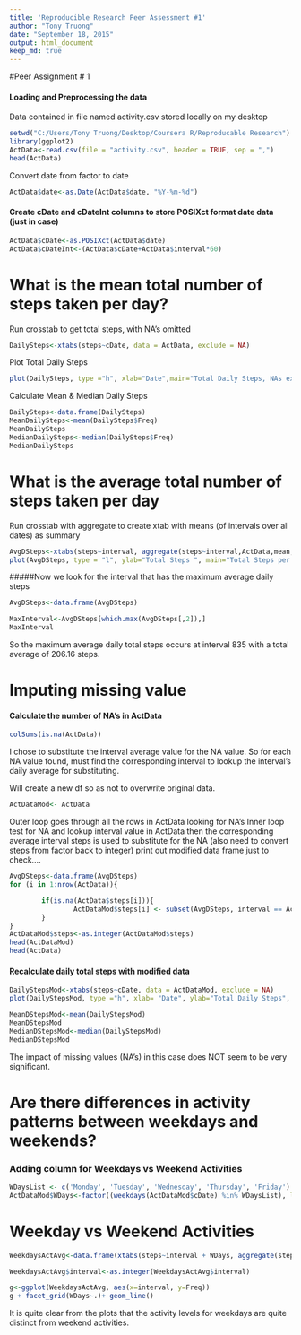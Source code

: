 ```yaml
---
title: 'Reproducible Research Peer Assessment #1'
author: "Tony Truong"
date: "September 18, 2015"
output: html_document
keep_md: true
---
```


#Peer Assignment # 1

#### Loading and Preprocessing the data

Data contained in file named activity.csv stored locally on my desktop

```r
setwd("C:/Users/Tony Truong/Desktop/Coursera R/Reproducable Research")
library(ggplot2)
ActData<-read.csv(file = "activity.csv", header = TRUE, sep = ",")
head(ActData)
```

Convert date from factor to date
```r
ActData$date<-as.Date(ActData$date, "%Y-%m-%d")
```



#### Create cDate and cDateInt columns to store POSIXct format date data (just in case)

```r
ActData$cDate<-as.POSIXct(ActData$date)
ActData$cDateInt<-(ActData$cDate+ActData$interval*60)
```

# What is the mean total number of steps taken per day?

Run crosstab to get total steps, with NA's omitted

```r
DailySteps<-xtabs(steps~cDate, data = ActData, exclude = NA)
```

Plot Total Daily Steps
```r
plot(DailySteps, type ="h", xlab="Date",main="Total Daily Steps, NAs excluded")
```

Calculate Mean & Median Daily Steps

```r
DailySteps<-data.frame(DailySteps)
MeanDailySteps<-mean(DailySteps$Freq)
MeanDailySteps
MedianDailySteps<-median(DailySteps$Freq)
MedianDailySteps
```
# What is the average total number of steps taken per day

Run crosstab with aggregate to create xtab with means (of intervals over all dates) as summary

```r
AvgDSteps<-xtabs(steps~interval, aggregate(steps~interval,ActData,mean, exclue =NA ))
plot(AvgDSteps, type = "l", ylab="Total Steps ", main="Total Steps per Interval")

```



#####Now we look for the interval that has the maximum average daily steps


```r
AvgDSteps<-data.frame(AvgDSteps)

MaxInterval<-AvgDSteps[which.max(AvgDSteps[,2]),]
MaxInterval
```
So the maximum average daily total steps occurs at interval 835 with a total average of 206.16 steps.


# Imputing missing value

#### Calculate the number of NA's in ActData
```r
colSums(is.na(ActData))
```
 I chose to substitute the interval average value for the NA value.
 So for each NA value found, must find the corresponding interval to lookup 
 the interval's daily average for substituting.

 Will create a new df so as not to overwrite original data.

```r
ActDataMod<- ActData
```
 Outer loop goes through all the rows in ActData looking for NA's
 Inner loop test for NA and lookup interval value in ActData 
 then the corresponding average interval steps is used to substitute for the NA 
 (also need to convert steps from factor back to integer) 
 print out modified data frame just to check....


```r
AvgDSteps<-data.frame(AvgDSteps)
for (i in 1:nrow(ActData)){

        if(is.na(ActData$steps[i])){
                ActDataMod$steps[i] <- subset(AvgDSteps, interval == ActData[i,3],select = Freq)
        }
}
ActDataMod$steps<-as.integer(ActDataMod$steps)
head(ActDataMod)
head(ActData)
```

#### Recalculate daily total steps with modified data
```r
DailyStepsMod<-xtabs(steps~cDate, data = ActDataMod, exclude = NA)
plot(DailyStepsMod, type ="h", xlab= "Date", ylab="Total Daily Steps", main= "NA's replaced with Interval Avg")

MeanDStepsMod<-mean(DailyStepsMod)
MeanDStepsMod
MedianDStepsMod<-median(DailyStepsMod)
MedianDStepsMod
```
The impact of missing values (NA's) in this case does NOT seem to be very significant. 

# Are there differences in activity patterns between weekdays and weekends?

### Adding column for Weekdays vs Weekend Activities
```r
WDaysList <- c('Monday', 'Tuesday', 'Wednesday', 'Thursday', 'Friday')
ActDataMod$WDays<-factor((weekdays(ActDataMod$cDate) %in% WDaysList), levels=c(FALSE, TRUE), labels=c('weekend','weekday'))

```

# Weekday vs Weekend Activities

```r
WeekdaysActAvg<-data.frame(xtabs(steps~interval + WDays, aggregate(steps~interval + WDays, ActDataMod, mean)))

WeekdaysActAvg$interval<-as.integer(WeekdaysActAvg$interval)

g<-ggplot(WeekdaysActAvg, aes(x=interval, y=Freq))
g + facet_grid(WDays~.)+ geom_line()
```

It is quite clear from the plots that the activity levels for weekdays are quite distinct from weekend activities.   




